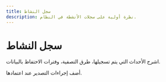 ```yaml
---
title: سجل النشاط
description: نظرة أولية على سجلات الأنشطة في النظام.
---
```


# سجل النشاط

اشرح الأحداث التي يتم تسجيلها، طرق التصفية، وفترات الاحتفاظ بالبيانات.

أضف إجراءات التصدير عند اعتمادها.
